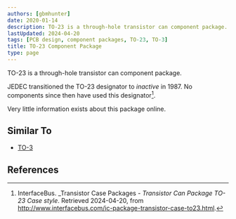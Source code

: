 ```yaml
---
authors: [gbmhunter]
date: 2020-01-14
description: TO-23 is a through-hole transistor can component package. JEDEC transitioned the TO-23 designator to inactive in 1987. Very little information exists about this package online.
lastUpdated: 2024-04-20
tags: [PCB design, component packages, TO-23, TO-3]
title: TO-23 Component Package
type: page
---
```


TO-23 is a through-hole transistor can component package.

JEDEC transitioned the TO-23 designator to _inactive_ in 1987. No components since then have used this designator[^interface-bus-to-23].

Very little information exists about this package online.

## Similar To

* [TO-3](/pcb-design/component-packages/to-3-component-package/)

## References

[^interface-bus-to-23]: InterfaceBus. _Transistor Case Packages - _Transistor Can Package TO-23 Case style_. Retrieved 2024-04-20, from 
http://www.interfacebus.com/ic-package-transistor-case-to23.html.
